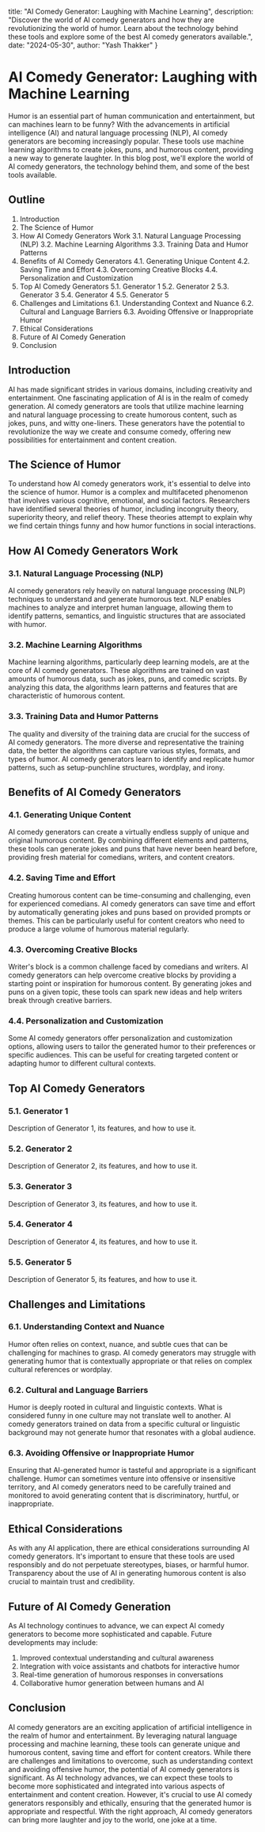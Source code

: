   title: "AI Comedy Generator: Laughing with Machine Learning",
  description: "Discover the world of AI comedy generators and how they are revolutionizing the world of humor. Learn about the technology behind these tools and explore some of the best AI comedy generators available.",
  date: "2024-05-30",
  author: "Yash Thakker"
}

# AI Comedy Generator: Laughing with Machine Learning

Humor is an essential part of human communication and entertainment, but can machines learn to be funny? With the advancements in artificial intelligence (AI) and natural language processing (NLP), AI comedy generators are becoming increasingly popular. These tools use machine learning algorithms to create jokes, puns, and humorous content, providing a new way to generate laughter. In this blog post, we'll explore the world of AI comedy generators, the technology behind them, and some of the best tools available.

## Outline

1. Introduction
2. The Science of Humor
3. How AI Comedy Generators Work
   3.1. Natural Language Processing (NLP)
   3.2. Machine Learning Algorithms
   3.3. Training Data and Humor Patterns
4. Benefits of AI Comedy Generators
   4.1. Generating Unique Content
   4.2. Saving Time and Effort
   4.3. Overcoming Creative Blocks
   4.4. Personalization and Customization
5. Top AI Comedy Generators
   5.1. Generator 1
   5.2. Generator 2
   5.3. Generator 3
   5.4. Generator 4
   5.5. Generator 5
6. Challenges and Limitations
   6.1. Understanding Context and Nuance
   6.2. Cultural and Language Barriers
   6.3. Avoiding Offensive or Inappropriate Humor
7. Ethical Considerations
8. Future of AI Comedy Generation
9. Conclusion

## Introduction

AI has made significant strides in various domains, including creativity and entertainment. One fascinating application of AI is in the realm of comedy generation. AI comedy generators are tools that utilize machine learning and natural language processing to create humorous content, such as jokes, puns, and witty one-liners. These generators have the potential to revolutionize the way we create and consume comedy, offering new possibilities for entertainment and content creation.

## The Science of Humor

To understand how AI comedy generators work, it's essential to delve into the science of humor. Humor is a complex and multifaceted phenomenon that involves various cognitive, emotional, and social factors. Researchers have identified several theories of humor, including incongruity theory, superiority theory, and relief theory. These theories attempt to explain why we find certain things funny and how humor functions in social interactions.

## How AI Comedy Generators Work

### 3.1. Natural Language Processing (NLP)
AI comedy generators rely heavily on natural language processing (NLP) techniques to understand and generate humorous text. NLP enables machines to analyze and interpret human language, allowing them to identify patterns, semantics, and linguistic structures that are associated with humor.

### 3.2. Machine Learning Algorithms
Machine learning algorithms, particularly deep learning models, are at the core of AI comedy generators. These algorithms are trained on vast amounts of humorous data, such as jokes, puns, and comedic scripts. By analyzing this data, the algorithms learn patterns and features that are characteristic of humorous content.

### 3.3. Training Data and Humor Patterns
The quality and diversity of the training data are crucial for the success of AI comedy generators. The more diverse and representative the training data, the better the algorithms can capture various styles, formats, and types of humor. AI comedy generators learn to identify and replicate humor patterns, such as setup-punchline structures, wordplay, and irony.

## Benefits of AI Comedy Generators

### 4.1. Generating Unique Content
AI comedy generators can create a virtually endless supply of unique and original humorous content. By combining different elements and patterns, these tools can generate jokes and puns that have never been heard before, providing fresh material for comedians, writers, and content creators.

### 4.2. Saving Time and Effort
Creating humorous content can be time-consuming and challenging, even for experienced comedians. AI comedy generators can save time and effort by automatically generating jokes and puns based on provided prompts or themes. This can be particularly useful for content creators who need to produce a large volume of humorous material regularly.

### 4.3. Overcoming Creative Blocks
Writer's block is a common challenge faced by comedians and writers. AI comedy generators can help overcome creative blocks by providing a starting point or inspiration for humorous content. By generating jokes and puns on a given topic, these tools can spark new ideas and help writers break through creative barriers.

### 4.4. Personalization and Customization
Some AI comedy generators offer personalization and customization options, allowing users to tailor the generated humor to their preferences or specific audiences. This can be useful for creating targeted content or adapting humor to different cultural contexts.

## Top AI Comedy Generators

### 5.1. Generator 1
Description of Generator 1, its features, and how to use it.

### 5.2. Generator 2
Description of Generator 2, its features, and how to use it.

### 5.3. Generator 3
Description of Generator 3, its features, and how to use it.

### 5.4. Generator 4
Description of Generator 4, its features, and how to use it.

### 5.5. Generator 5
Description of Generator 5, its features, and how to use it.

## Challenges and Limitations

### 6.1. Understanding Context and Nuance
Humor often relies on context, nuance, and subtle cues that can be challenging for machines to grasp. AI comedy generators may struggle with generating humor that is contextually appropriate or that relies on complex cultural references or wordplay.

### 6.2. Cultural and Language Barriers
Humor is deeply rooted in cultural and linguistic contexts. What is considered funny in one culture may not translate well to another. AI comedy generators trained on data from a specific cultural or linguistic background may not generate humor that resonates with a global audience.

### 6.3. Avoiding Offensive or Inappropriate Humor
Ensuring that AI-generated humor is tasteful and appropriate is a significant challenge. Humor can sometimes venture into offensive or insensitive territory, and AI comedy generators need to be carefully trained and monitored to avoid generating content that is discriminatory, hurtful, or inappropriate.

## Ethical Considerations

As with any AI application, there are ethical considerations surrounding AI comedy generators. It's important to ensure that these tools are used responsibly and do not perpetuate stereotypes, biases, or harmful humor. Transparency about the use of AI in generating humorous content is also crucial to maintain trust and credibility.

## Future of AI Comedy Generation

As AI technology continues to advance, we can expect AI comedy generators to become more sophisticated and capable. Future developments may include:

1. Improved contextual understanding and cultural awareness
2. Integration with voice assistants and chatbots for interactive humor
3. Real-time generation of humorous responses in conversations
4. Collaborative humor generation between humans and AI

## Conclusion

AI comedy generators are an exciting application of artificial intelligence in the realm of humor and entertainment. By leveraging natural language processing and machine learning, these tools can generate unique and humorous content, saving time and effort for content creators. While there are challenges and limitations to overcome, such as understanding context and avoiding offensive humor, the potential of AI comedy generators is significant. As AI technology advances, we can expect these tools to become more sophisticated and integrated into various aspects of entertainment and content creation. However, it's crucial to use AI comedy generators responsibly and ethically, ensuring that the generated humor is appropriate and respectful. With the right approach, AI comedy generators can bring more laughter and joy to the world, one joke at a time.